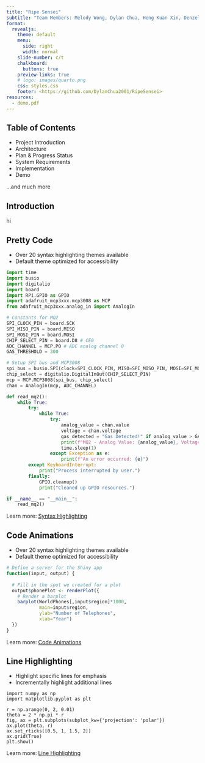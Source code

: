 ```yaml
---
title: "Ripe Sensei"
subtitle: "Team Members: Melody Wong, Dylan Chua, Heng Kuan Xin, Denzel Loy"
format:
  revealjs: 
    theme: default
    menu:
      side: right
      width: normal
    slide-number: c/t
    chalkboard: 
      buttons: true
    preview-links: true
    # logo: images/quarto.png
    css: styles.css
    footer: <https://github.com/DylanChua2001/RipeSensei>
resources:
  - demo.pdf
---
```


## Table of Contents

-   Project Introduction
-   Architecture
-   Plan & Progress Status
-   System Requirements
-   Implementation
-   Demo

...and much more

## Introduction

hi

## Pretty Code {auto-animate="true"}

-   Over 20 syntax highlighting themes available
-   Default theme optimized for accessibility

``` python
import time
import busio
import digitalio
import board
import RPi.GPIO as GPIO
import adafruit_mcp3xxx.mcp3008 as MCP
from adafruit_mcp3xxx.analog_in import AnalogIn

# Constants for MQ2
SPI_CLOCK_PIN = board.SCK
SPI_MISO_PIN = board.MISO
SPI_MOSI_PIN = board.MOSI
CHIP_SELECT_PIN = board.D8 # CE0
ADC_CHANNEL = MCP.P0 # ADC analog channel 0
GAS_THRESHOLD = 300

# Setup SPI bus and MCP3008
spi_bus = busio.SPI(clock=SPI_CLOCK_PIN, MISO=SPI_MISO_PIN, MOSI=SPI_MOSI_PIN)
chip_select = digitalio.DigitalInOut(CHIP_SELECT_PIN)
mcp = MCP.MCP3008(spi_bus, chip_select)
chan = AnalogIn(mcp, ADC_CHANNEL)

def read_mq2():
    while True:
        try:
            while True:
                try:
                    analog_value = chan.value
                    voltage = chan.voltage
                    gas_detected = "Gas Detected!" if analog_value > GAS_THRESHOLD else "No Gas Detected"
                    print(f"MQ2 - Analog Value: {analog_value}, Voltage: {voltage:.2f}V, Status: {gas_detected}")
                    time.sleep(1)
                except Exception as e:
                    print(f"An error occurred: {e}")
        except KeyboardInterrupt:
            print("Process interrupted by user.")
        finally:
            GPIO.cleanup()
            print("Cleaned up GPIO resources.")

if __name__ == "__main__":
    read_mq2()
```

::: footer
Learn more: [Syntax Highlighting](https://quarto.org/docs/output-formats/html-code.html#highlighting)
:::

## Code Animations {auto-animate="true"}

-   Over 20 syntax highlighting themes available
-   Default theme optimized for accessibility

``` r
# Define a server for the Shiny app
function(input, output) {
  
  # Fill in the spot we created for a plot
  output$phonePlot <- renderPlot({
    # Render a barplot
    barplot(WorldPhones[,input$region]*1000, 
            main=input$region,
            ylab="Number of Telephones",
            xlab="Year")
  })
}
```

::: footer
Learn more: [Code Animations](https://quarto.org/docs/presentations/revealjs/advanced.html#code-animations)
:::

## Line Highlighting

-   Highlight specific lines for emphasis
-   Incrementally highlight additional lines

``` .python
import numpy as np
import matplotlib.pyplot as plt

r = np.arange(0, 2, 0.01)
theta = 2 * np.pi * r
fig, ax = plt.subplots(subplot_kw={'projection': 'polar'})
ax.plot(theta, r)
ax.set_rticks([0.5, 1, 1.5, 2])
ax.grid(True)
plt.show()
```

::: footer
Learn more: [Line Highlighting](https://quarto.org/docs/presentations/revealjs/#line-highlighting)
:::
